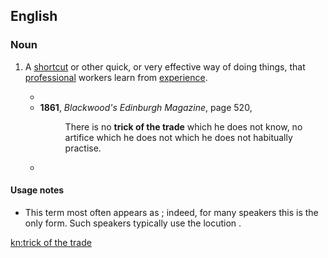 ==English==

===Noun===
{{en-noun|tricks of the trade}}

# {{lb|en|idiomatic}} A [[shortcut]] or other quick, or very effective way of doing things, that [[professional]] workers learn from [[experience]].
#* {{quote-text|year=1858|author=Thomas Carlyle|title=Critical and Miscellaneous Essays|page=130|passage=For the most part, he has some knack, or '''trick of the trade''', which by close inspection can be delected, and so the heart of his mystery be seen into.}}
#* '''1861''', ''Blackwood's Edinburgh Magazine'', page 520,
#*: There is no '''trick of the trade''' which he does not know, no artifice which he does not which he does not habitually practise.
#* {{quote-text|year=2006|author=Ed van Hinte|title=Under Cover: Evolution of Upholstered Furniture|page=60|passage=Most customers won't notice this '''trick of the trade''', since the part is not sat upon.}}

====Usage notes====
* This term most often appears as {{term||the tricks of the trade}}; indeed, for many speakers this is the only form. Such speakers typically use the locution {{term||one of the tricks of the trade}}.

[[kn:trick of the trade]]